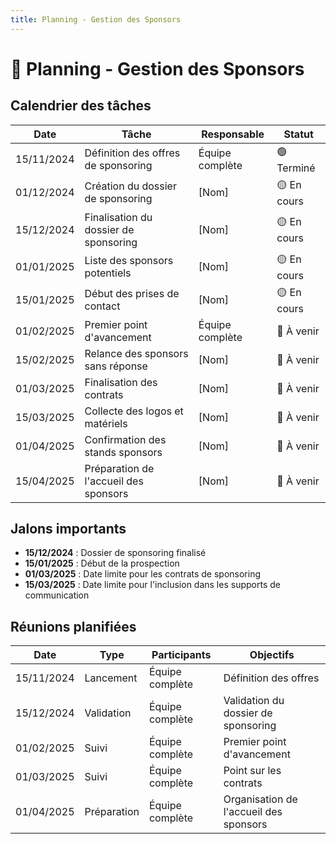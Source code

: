 ```yaml
---
title: Planning - Gestion des Sponsors
---
```


# 📅 Planning - Gestion des Sponsors

## Calendrier des tâches

| Date | Tâche | Responsable | Statut |
|------|-------|-------------|--------|
| 15/11/2024 | Définition des offres de sponsoring | Équipe complète | 🟢 Terminé |
| 01/12/2024 | Création du dossier de sponsoring | [Nom] | 🟡 En cours |
| 15/12/2024 | Finalisation du dossier de sponsoring | [Nom] | 🟡 En cours |
| 01/01/2025 | Liste des sponsors potentiels | [Nom] | 🟡 En cours |
| 15/01/2025 | Début des prises de contact | [Nom] | 🟡 En cours |
| 01/02/2025 | Premier point d'avancement | Équipe complète | 🔴 À venir |
| 15/02/2025 | Relance des sponsors sans réponse | [Nom] | 🔴 À venir |
| 01/03/2025 | Finalisation des contrats | [Nom] | 🔴 À venir |
| 15/03/2025 | Collecte des logos et matériels | [Nom] | 🔴 À venir |
| 01/04/2025 | Confirmation des stands sponsors | [Nom] | 🔴 À venir |
| 15/04/2025 | Préparation de l'accueil des sponsors | [Nom] | 🔴 À venir |

## Jalons importants

- **15/12/2024** : Dossier de sponsoring finalisé
- **15/01/2025** : Début de la prospection
- **01/03/2025** : Date limite pour les contrats de sponsoring
- **15/03/2025** : Date limite pour l'inclusion dans les supports de communication

## Réunions planifiées

| Date | Type | Participants | Objectifs |
|------|------|--------------|-----------|
| 15/11/2024 | Lancement | Équipe complète | Définition des offres |
| 15/12/2024 | Validation | Équipe complète | Validation du dossier de sponsoring |
| 01/02/2025 | Suivi | Équipe complète | Premier point d'avancement |
| 01/03/2025 | Suivi | Équipe complète | Point sur les contrats |
| 01/04/2025 | Préparation | Équipe complète | Organisation de l'accueil des sponsors |

